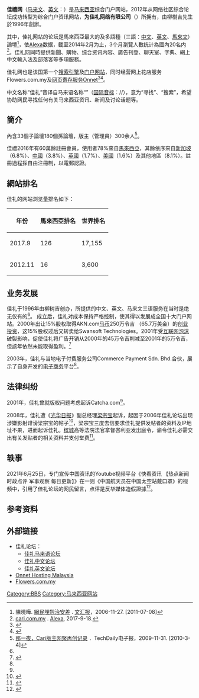 {{Infobox website
| name            = 佳礼网
| native_name     = Cari.com.my
| native_name_lang = ms
| url             = {{URL|http://www.cari.com.my}}
'''2018-12-25'''<br>171（马来西亚排名）<ref name="alexa" /><br>20,683（全球排名）<ref name="alexa" /><br>'''2017-9-18'''<br>126（马来西亚排名）<ref name="alexa" /><br>17,155（全球排名）<ref name="alexa" /><br>'''2012-11-12'''<br>16（马来西亚排名）<br>约3,600（全球排名）
| commercial      = 是
| type            = [[综合门户网站|综合门户网站]]
| language        = [[中文|中文]]、[[马来文|马来文]]、[[英文|英文]]
| registration    = 选择性
| owner           = 佳礼网络有限公司
| author          = 柳树吉
| launch_date     = {{Start date and age|1996}}
| current_status  = 线上
| revenue         = 来自[[广告|广告]]
| content_license = [[版权所有|版权所有]]
}}

{{Infobox company 
|company_name=佳礼网络有限公司
|company_name_en={{lang|ms|CARI Internet Sdn Bhd}}
|company_logo=
|company_type=[[私营企业|私营]][[有限公司|有限公司]]
|company_slogan=
|market_information=
|abbreviated_name=
|foundation=1996年
|location={{MAS}}[[雪兰莪州|雪兰莪州]][[八打灵再也|八打灵再也]]<br>[[格拉那再也|格拉那再也]]SS7/26路17号<br>格拉那广场7楼A座A706号<!--
A-706, Block A, 7th Floor, Kelana Square,
No 17, Jalan SS 7/26, Kelana Jaya,
47301 Petaling Jaya, Selangor,
Malaysia.-->
<!--|zip_code=47301-->
|area_served=
|telephone_no=
|key_people=柳树吉
|industry=
|products=
|services=[[网络服务|网络服务]]
|capital=
|revenue=
|operating_income=
|profit=
|total_asset=
|net_asset=
|market_value=
|num_employees=
|P/E ratio=
|earnings per share=
|Net asset value=
|accounting_period=
|parent=
|major_shareholder=
|divisions=
|subsid=
|homepage=http://www.cari.com.my
|footnotes=
|width=}}
'''佳禮网'''（[[马来文|马来文]]、[[英文|英文]]：{{lang|en|Cari.com.my}}）是[[马来西亚|马来西亚]]综合门户网站，2012年从网络社区综合论坛成功转型为综合门户资讯网站，'''为佳礼网络有限公司'''（{{lang|ms|Cari Internet Sdn Bhd}}）所拥有，由柳樹吉先生於1996年創辦。

其中，佳礼网站的论坛是馬來西亞最大的及多語種（三語：[[中文|中文]]、[[英文|英文]]、[[馬來文|馬來文]]）論壇<ref>陳曉曄. [http://paper.wenweipo.com/2006/11/27/FI0611270007.htm 網民埋怨治安差] {{Wayback|url=http://paper.wenweipo.com/2006/11/27/FI0611270007.htm |date=20110926084647 }}. [[文汇报_(香港)|文汇报]]，2006-11-27. [2011-07-08]</ref>，依[[Alexa_Internet|Alexa]]数据，截至2014年2月为止，3个月瀏覽人數统计為國內20名内<ref name="alexa">[https://www.alexa.com/siteinfo/cari.com.my cari.com.my] {{Wayback|url=https://www.alexa.com/siteinfo/cari.com.my |date=20190723042853 }}. [[Alexa_Internet|Alexa]], 2017-9-18.</ref>。佳礼网同時提供新聞、購物、综合资讯内容、廣告刊登、聊天室、字典、網上中文輸入法及部落客等多項服務。

佳礼网也是该国第一个[[搜索引擎|搜索引擎]]及[[门户网站|门户网站]]，同时经营网上花店服务Flowers.com.my及[[网页寄存服务|网页寄存服务]]Onnet<ref name="ZDNet">{{citation|periodical=ZDNet|last=Lee|first=Wendy|title=Cari.com to legally take on Catcha.com?|date=2000-05-24|accessdate=2011-07-08|url=http://www.zdnetasia.com/cari-com-to-legally-take-on-catcha-com-13028096.htm|archive-url=https://web.archive.org/web/20110925173148/http://www.zdnetasia.com/cari-com-to-legally-take-on-catcha-com-13028096.htm|archive-date=2011-09-25|dead-url=yes}}</ref><ref name="NST">{{citation|url=http://news.google.com/newspapers?id=7qktAAAAIBAJ&sjid=YHsFAAAAIBAJ&pg=2231,1845102|periodical=[[新海峡时报|New Straits Times]]|date=2003-03-13|accessdate=2011-07-08|last=Chooi|first=Yew Tzen|title=Cari to offer e-commerce solution}}</ref>。

中文名称“佳礼”音译自马来语名称“{{lang|ms|cari}}”（[[国际音标|国际音标]]：/{{IPA|tʃari}}/），意为“寻找”、“搜索”，希望协助网民寻找任何有关马来西亚资讯、新闻及讨论话题等。

== 簡介==
內含33個子論壇180個孫論壇，版主（管理員）300余人<ref name=TechDaily>[http://techdaily.com.my/2009/1123/664.html 那一夜，Cari版主网聚再创记录] {{Wayback|url=http://techdaily.com.my/2009/1123/664.html |date=20200209165955 }}．TechDaily电子报，2009-11-31. [2010-3-4]</ref>。

佳禮2016年有60萬餘註冊會員，使用者78%來自[[馬來西亞|馬來西亞]]，其餘依序來自[[新加坡|新加坡]]（6.8%）、[[中國|中國]]（3.8%）、[[英國|英國]]（1.7%）、[[美國|美國]]（1.6%）及其他地區（8.1%）{{r|alexa}}。註冊過程採自由注冊制，以電郵認證。

== 網站排名 == 
佳礼的网站浏览量排名如下：{{r|alexa}}
{| class="sortable wikitable"
!年份!!馬來西亞排名!!世界排名
|-
|2017.9||126||17,155
|-
|2012.11||16||3,600
|}

==业务发展==
佳礼于1996年由柳树吉创办，所提供的中文、英文、马来文三语服务在当时是绝无仅有的<ref name="NST"/>。 成立后，佳礼对成本保持严格控制，使其得以发展成全国十大门户网站。2000年出让15%股权取得AKN.com[[马币|马币]]250万令吉 （65.7万美金）的[[创业投资|创业投资]]，这15%股权过后又转卖给Swansoft Technologies。2001年受[[互联网泡沫|互联网泡沫]]破裂影响，促使佳礼将广告开销从2000年的45万令吉削减至2001年的5万令吉， 但該年依然未能取得盈利。<ref>{{citation|author=Sreejit Pillai|date=2001-11-13|accessdate=2011-07-08|url=http://www.zdnetasia.com/msia-oldest-search-engine-upbeat-in-trying-times-39001129.htm|title=M'sia oldest search engine upbeat in trying times|periodical=ZDNet|archive-url=https://web.archive.org/web/20120129015928/http://www.zdnetasia.com/msia-oldest-search-engine-upbeat-in-trying-times-39001129.htm|archive-date=2012-01-29|dead-url=yes}}</ref>

2003年，佳礼与当地电子付费服务公司Commerce Payment Sdn. Bhd.合伙，展示了自身开发的[[电子商务|电子商务]]平台<ref name="NST"/>。

== 法律纠纷 ==
2001年，佳礼曾就版权问题考虑起诉Catcha.com<ref name="ZDNet"/>。

2008年，佳礼遭《[[光华日报|光华日报]]》副总经理[[梁宗宝|梁宗宝]]起诉，起因于2006年佳礼论坛出现涉嫌影射诽谤梁宗宝的帖子<ref name="Sinchew">{{citation|url=http://tech.sinchew-i.com/sc/node/89221|periodical=[[星洲日报|星洲日报]]|date=2008-11-06|accessdate=2011-07-08|title=梁宗寶醜聞風波‧佳禮須交出網友資料|deadurl=yes|archiveurl=https://web.archive.org/web/20120326184357/http://tech.sinchew-i.com/sc/node/89221|archivedate=2012-03-26}}</ref>，梁宗宝三度去信要求佳礼提供发帖者的资料及IP地址不果，进而起诉佳礼。[[槟城|槟城]]高等法院法官拿督峇利亚发出庭令，谕令佳礼必需交出有关发贴者的相关资料并支付堂费<ref>{{citation|periodical=[[星报_(马来西亚)|The Star]]|author=K. Kasturi Dewi|title=Court orders website to reveal identities|date=2008-11-07|accessdate=2011-07-08|url=http://thestar.com.my/news/story.asp?file=/2008/11/7/courts/2485583&sec=courts|deadurl=yes|archiveurl=https://web.archive.org/web/20081110055401/http://thestar.com.my/news/story.asp?file=%2F2008%2F11%2F7%2Fcourts%2F2485583&sec=courts|archivedate=2008-11-10}}</ref>。

== 轶事 ==
2021年6月25日，专门宣传中国资讯的Youtube视频平台《快看资讯 【热点新闻 时政点评 军事观察 每日更新】》在一则《中国航天员在中国太空站戴口罩》的视频中，引用了佳礼论坛的网民留言，点评是反华媒体造假證據<ref>{{Cite web|title=佳禮的腦殘言論被youtuber當作反華媒體 - 吹水18 - 谈天说地 - 论坛 - 佳礼资讯网|url=https://cn.cari.com.my/forum.php?mod=viewthread&tid=4282565&mobile=2|access-date=2021-06-28|last=cari.com.my|work=cn.cari.com.my|archive-date=2021-06-28|archive-url=https://web.archive.org/web/20210628181437/https://cn.cari.com.my/forum.php?mod=viewthread&tid=4282565&mobile=2|dead-url=no}}</ref>。

== 参考资料 ==
{{Portal box|马来西亚}}
{{Reflist|2}}

== 外部链接 ==
* 佳礼论坛：
** [http://www.cari.com.my 佳礼马来语论坛] {{Wayback|url=http://www.cari.com.my/ |date=20220309095624 }}
** [http://chinese.cari.com.my 佳礼中文论坛] {{Wayback|url=http://chinese.cari.com.my/ |date=20210518005812 }}
** [https://web.archive.org/web/20190520060950/http://english.cari.com.my/ 佳礼英文论坛]
* [http://www.onnet.com.my/ Onnet Hosting Malaysia] {{Wayback|url=http://www.onnet.com.my/ |date=20131122141413 }}
* [http://www.flowers.com.my/ Flowers.com.my] {{Wayback|url=http://www.flowers.com.my/ |date=20211220084724 }}

[[Category:BBS|Category:BBS]]
[[Category:马来西亚网站|Category:马来西亚网站]]